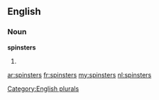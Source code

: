 ==English==

===Noun===
'''spinsters'''

# {{plural of|[[spinster]]}}

[[Category:English plurals]]

[[ar:spinsters]]
[[fr:spinsters]]
[[my:spinsters]]
[[nl:spinsters]]
